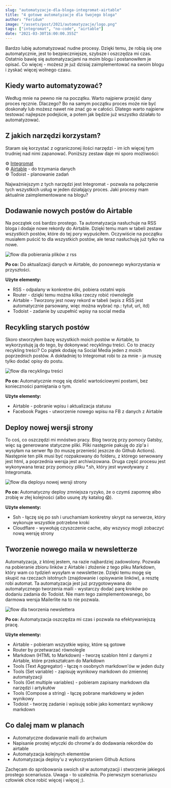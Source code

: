```yaml
---
slug: "automatyzacje-dla-bloga-integromat-airtable"
title: "4 gotowe automatyzacje dla twojego bloga"
author: "Feridum"
image: "/assets/post/2021/automatyzacje/logo.png"
tags: ["integromat", "no-code", "airtable"]
date: "2021-03-30T16:00:00.355Z"
---
```


Bardzo lubię automatyzować nudne procesy. Dzięki temu, że robią się one automatycznie, jest to bezpieczniejsze, szybsze i oszczędza mi czas. Ostatnio bawię się automatyzacjami na moim blogu i postanowiłem je opisać. Co więcej - możesz je już dzisiaj zaimplementować na swoim blogu i zyskać więcej wolnego czasu.



## Kiedy warto automatyzować?

Według mnie na pewno nie na początku. Warto najpierw przejść dany proces ręcznie. Dlaczego? Bo na samym początku proces może nie być doskonały lub możesz nawet nie znać go w całości. Dlatego warto najpierw testować najlepsze podejście, a potem jak będzie już wszystko działało to automatyzować. 

## Z jakich narzędzi korzystam?

Staram się korzystać z ograniczonej ilości narzędzi - im ich więcej tym trudniej nad nimi zapanować. Poniższy zestaw daje mi sporo możliwości: 

⚙️ [Integromat](https://www.integromat.com/?pc=fsgeek)  
⚙️ [Airtable](https://airtable.com/invite/r/lhBOyKr7) - do trzymania danych   
⚙️ Todoist - planowanie zadań

Najważniejszym z tych narzędzi jest Integromat - pozwala na połączenie tych wszystkich usług w jeden działający proces. Jaki procesy mam aktualnie zaimplementowane na blogu?

## Dodawanie nowych postów do Airtable

Na początek coś bardzo prostego. Ta automatyzacja nasłuchuje na RSS bloga i dodaje nowe rekordy do Airtable. Dzięki temu mam w tabeli zestaw wszystkich postów, które do tej pory wypuściłem. Oczywiście na początku musiałem puścić to dla wszystkich postów, ale teraz nasłuchuję już tylko na nowe.

![flow dla pobierania plików z rss](/assets/post/2021/automatyzacje/rss.png)

**Po co:** Do aktualizacji danych w Airtable, do ponownego wykorzystania w przyszłości.

**Użyte elementy:**

- RSS - odpalany w konkretne dni, pobiera ostatni wpis
- Router - dzięki temu można kilka rzeczy robić równolegle
- Airtable - Tworzony jest nowy rekord w tabeli (wpis z RSS jest automatycznie parsowany, więc można wybrać np.: tytuł, url, itd)
- Todoist - zadanie by uzupełnić wpisy na social media

## Recykling starych postów

Skoro stworzyłem bazę wszystkich moich postów w Airtable, to wykorzystuję ją do tego, by dokonywać recyklingu treści. Co to znaczy recykling treści? Co piątek dodaję na Social Media jeden z moich poprzednich postów. A dokładniej to Integromat robi to za mnie - ja muszę tylko dodać opisy do postu.

![flow dla recyklingu treści](/assets/post/2021/automatyzacje/recykling.png)

**Po co:** Automatycznie mogę się dzielić wartościowymi postami, bez konieczności pamiętania o tym.

**Użyte elementy:** 

- Airtable - pobranie wpisu i aktualizacja statusu
- Facebook Pages - utworzenie nowego wpisu na FB z danych z Airtable

## Deploy nowej wersji strony

To coś, co oszczędzi mi mnóstwo pracy. Blog tworzę przy pomocy Gatsby, więc są generowane statyczne pliki. Pliki następnie pakuję do zip'a i wysyłam na serwer ftp (to muszę przenieść jeszcze do Github Actions). Następnie ten plik musi być rozpakowany do folderu, z którego serwowany jest html, a poprzednia wersja jest archiwizowana. Druga część procesu jest wykonywana teraz przy pomocy pliku *.sh, który jest wywoływany z Integromata.

![flow dla deployu nowej wersji strony](/assets/post/2021/automatyzacje/deploy.png)

**Po co:** Automatyczny deploy zmniejsza ryzyko, że o czymś zapomnę albo zrobię w złej kolejności (albo usunę zły katalog 😱).

**Użyte elementy:** 

- Ssh - łączę się po ssh i uruchamiam konkretny skrypt na serwerze, który wykonuje wszystkie potrzebne kroki
- Cloudflare - wywołuję czyszczenie cache, aby wszyscy mogli zobaczyć nową wersję strony

## Tworzenie nowego maila w newsletterze

Automatyzacja, z której jestem, na razie najbardziej zadowolony. Pozwala na pobieranie zbioru linków z Airtable i złożenie z tego pliku Markdown, który wam co tydzień wysyłam w newsletterze. Dzięki temu mogę się skupić na rzeczach istotnych (znajdowanie i opisywanie linków), a resztę robi automat. Ta automatyzacja jest już przygotowywana do automatycznego tworzenia maili - wystarczy dodać parę kroków po dodaniu zadania do Todoist. Nie mam tego zaimplementowanego, bo darmowa wersja Mailerlite na to nie pozwala. 

![flow dla tworzenia newslettera](/assets/post/2021/automatyzacje/newsletter.png)

**Po co:** Automatyzacja oszczędza mi czas i pozwala na efektywaniejszą pracę.

**Użyte elementy:** 

- Airtable - pobieram wszystkie wpisy, które są gotowe
- Router by przetwarzać równolegle
- Markdown (HTML to Markdown) - tworzę szablon html z danymi z Airtable, które przekształcam do Markdown
- Tools (Text Aggregator) - łączę n osobnych markdown'ów w jeden duży
- Tools (Set variable) - zapisuję wynikowy markdown do zmiennej automatyzacji
- Tools (Get multiple variables) - pobieram zapisany markdown dla narzędzi i artykułów
- Tools (Compose a string) - łączę pobrane markdowny w jeden wynikowy
- Todoist - tworzę zadanie i wpisuję sobie jako komentarz wynikowy markdown

## Co dalej mam w planach

- Automatyczne dodawanie maili do archwium
- Napisanie prostej wtyczki do chrome'a do dodawania rekordów do airtable
- Automatyzacja kolejnych elementów
- Automatyzacja deploy'u z wykorzystaniem Github Actions

Zachęcam do spróbowania swoich sił w automatyzacji i stworzenie jakiegoś prostego scenariusza. Uwaga - to uzależnia. Po pierwszym scenariuszu człowiek chce robić więcej i więcej ;).